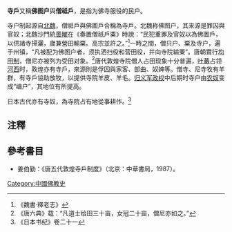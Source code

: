 '''寺戶'''又稱'''佛图户'''與'''僧祗戶'''，是指为佛寺服役的民户。

寺户制起源自[[北魏|北魏]]，僧祗戶與佛圖戶合稱為寺戶。北魏称佛图户，其来源是罪囚與官奴；北魏沙門統[[曇曜|曇曜]]在《奏置僧祇戶粟》時說：“民犯重罪及官奴以為佛圖戶，以供諸寺掃灑，歲兼營田輸粟。高宗並許之。”<ref>《魏書‧釋老志》</ref>一時之間，僧只户、粟及寺户，遍于州镇，“凡被配为佛图户者，须执洒扫役和营田役，并向寺院输粟”。唐朝實行[[均田制|均田制]]，僧尼亦被列为受田对象。<ref>《唐六典》载：“凡道士给田三十亩，女冠二十亩，僧尼亦如之。”</ref>唐代敦煌寺院僧人占田现象十分普遍，[[吐蕃|吐蕃]]占领[[河西|河西]]时，敦煌亦有寺戶，來源則是俘囚與家客、部曲、奴婢等。僧寺、尼寺牧有羊群，有寺戶協助放牧，以提供寺院羊皮、羊毛。[[归义军|归义军政权]]中后期时寺户由[[农奴|农奴]]变成“编户”，其地位有所提高。

日本古代亦有寺奴，為寺院占有地從事耕作。<ref>《日本书纪》卷二十一</ref>

== 注釋 ==
{{reflist}}

== 參考書目 ==
* 姜伯勤：《唐五代敦煌寺戶制度》（北京：中華書局，1987）。

[[Category:中國佛教史|Category:中國佛教史]]